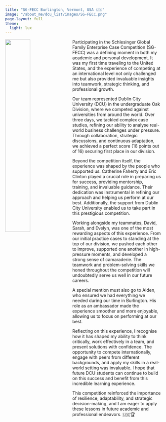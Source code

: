 ```yaml
---
title: "SG-FECC Burlington, Vermont, USA 🇺🇸"
image: "/about_me/dcu_list/images/SG-FECC.png"
page-layout: full
theme:
  light: lux
---
```

![](dcu_list/images/vermont.jpg){style="float: left; margin-right: 1rem; width: 40%;"}

Participating in the Schlesinger Global Family Enterprise Case Competition (SG-FECC) was a defining moment in both my academic and personal development. It was my first time traveling to the United States, and the experience of competing at an international level not only challenged me but also provided invaluable insights into teamwork, strategic thinking, and professional growth.

Our team represented Dublin City University (DCU) in the undergraduate Oak Division, where we competed against universities from around the world. Over three days, we tackled complex case studies, refining our ability to analyse real-world business challenges under pressure. Through collaboration, strategic discussions, and continuous adaptation, we achieved a perfect score (16 points out of 16) securing first place in our division.

Beyond the competition itself, the experience was shaped by the people who supported us. Catherine Faherty and Eric Clinton played a crucial role in preparing us for success, providing mentorship, training, and invaluable guidance. Their dedication was instrumental in refining our approach and helping us perform at our best. Additionally, the support from Dublin City University enabled us to take part in this prestigious competition.

Working alongside my teammates, David, Sarah, and Evelyn, was one of the most rewarding aspects of this experience. From our initial practice cases to standing at the top of our division, we pushed each other to improve, supported one another in high-pressure moments, and developed a strong sense of camaraderie. The teamwork and problem-solving skills we honed throughout the competition will undoubtedly serve us well in our future careers.

A special mention must also go to Aiden, who ensured we had everything we needed during our time in Burlington. His role as an ambassador made the experience smoother and more enjoyable, allowing us to focus on performing at our best.

Reflecting on this experience, I recognise how it has shaped my ability to think critically, work effectively in a team, and present solutions with confidence. The opportunity to compete internationally, engage with peers from different backgrounds, and apply my skills in a real-world setting was invaluable. I hope that future DCU students can continue to build on this success and benefit from this incredible learning experience.

This competition reinforced the importance of resilience, adaptability, and strategic decision-making, and I am eager to apply these lessons in future academic and professional endeavors. 🇺🇸🏆